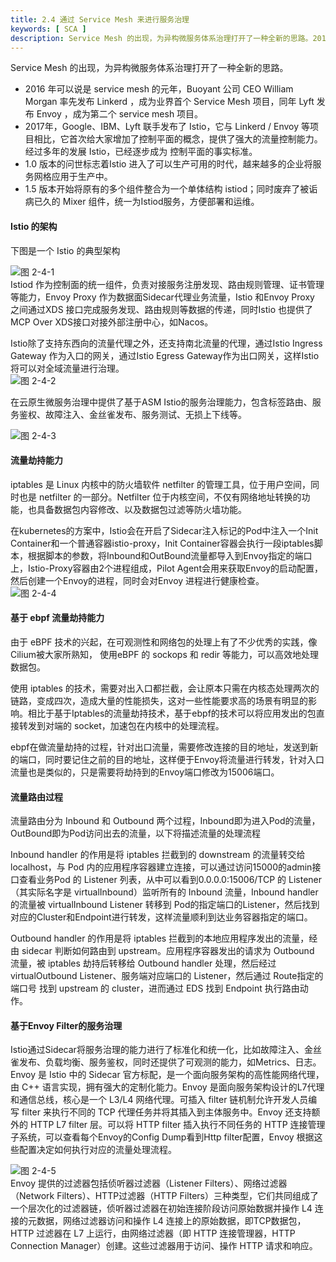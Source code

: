 ```yaml
---
title: 2.4 通过 Service Mesh 来进行服务治理
keywords: [ SCA ]
description: Service Mesh 的出现，为异构微服务体系治理打开了一种全新的思路。2016 年可以说是 service mesh 的元年，Buoyant 公司 CEO William Morgan 率先发布 Linkerd ，成为业界首个 Service Mesh 项目，同年 Lyft 发布 Env...
---
```

Service Mesh 的出现，为异构微服务体系治理打开了一种全新的思路。

- 2016 年可以说是 service mesh 的元年，Buoyant 公司 CEO William Morgan 率先发布 Linkerd ，成为业界首个 Service Mesh 项目，同年 Lyft 发布 Envoy ，成为第二个 service mesh 项目。
- 2017年，Google、IBM、Lyft 联手发布了 Istio，它与 Linkerd / Envoy 等项目相比，它首次给大家增加了控制平面的概念，提供了强大的流量控制能力。经过多年的发展 Istio，已经逐步成为 控制平面的事实标准。
- 1.0 版本的问世标志着Istio 进入了可以生产可用的时代，越来越多的企业将服务网格应用于生产中。
- 1.5 版本开始将原有的多个组件整合为一个单体结构 istiod；同时废弃了被诟病已久的 Mixer 组件，统一为Istiod服务，方便部署和运维。


<a name="kOM7C"></a>
####  Istio 的架构

下图是一个 Istio 的典型架构

![图 2-4-1](https://intranetproxy.alipay.com/skylark/lark/0/2022/png/54319/1648167126495-deeddd9c-0ad1-4fb1-a042-993ce8f3f577.png#clientId=u8629d84e-74bc-4&from=ui&id=uD1Ep&originHeight=1667&originWidth=2667&originalType=binary&ratio=1&rotation=0&showTitle=true&size=63664&status=done&style=none&taskId=u66743ba6-0813-47df-a2df-d89358f4fb9&title=%E5%9B%BE%202-4-1 "图 2-4-1")<br />Istiod 作为控制面的统一组件，负责对接服务注册发现、路由规则管理、证书管理等能力，Envoy Proxy 作为数据面Sidecar代理业务流量，Istio 和Envoy Proxy 之间通过XDS 接口完成服务发现、路由规则等数据的传递，同时Istio 也提供了MCP Over XDS接口对接外部注册中心，如Nacos。

Istio除了支持东西向的流量代理之外，还支持南北流量的代理，通过Istio Ingress Gateway 作为入口的网关，通过Istio Egress Gateway作为出口网关，这样Istio将可以对全域流量进行治理。 <br />![图 2-4-2](https://intranetproxy.alipay.com/skylark/lark/0/2022/png/54319/1648167137794-7a944cd5-7f25-4b54-b7ff-2da6451db9cc.png#clientId=u8629d84e-74bc-4&from=ui&id=o4nCS&originHeight=1667&originWidth=2668&originalType=binary&ratio=1&rotation=0&showTitle=true&size=85446&status=done&style=none&taskId=uae32a6f2-d58a-430e-a3ee-bde10f2f6e0&title=%E5%9B%BE%202-4-2 "图 2-4-2")

在云原生微服务治理中提供了基于ASM Istio的服务治理能力，包含标签路由、服务鉴权、故障注入、金丝雀发布、服务测试、无损上下线等。

![图 2-4-3](https://intranetproxy.alipay.com/skylark/lark/0/2022/png/54319/1648167149596-8e23c5a7-4c43-43fd-8ff0-9370f882b99c.png#clientId=u8629d84e-74bc-4&from=ui&id=u1732d799&originHeight=1667&originWidth=2668&originalType=binary&ratio=1&rotation=0&showTitle=true&size=91926&status=done&style=none&taskId=u57fcaf53-cd38-495c-b82f-453ec347c44&title=%E5%9B%BE%202-4-3 "图 2-4-3")

<a name="Lssgn"></a>
#### 流量劫持能力

iptables 是 Linux 内核中的防火墙软件 netfilter 的管理工具，位于用户空间，同时也是 netfilter 的一部分。Netfilter 位于内核空间，不仅有网络地址转换的功能，也具备数据包内容修改、以及数据包过滤等防火墙功能。

在kubernetes的方案中，Istio会在开启了Sidecar注入标记的Pod中注入一个Init Container和一个普通容器istio-proxy，Init Container容器会执行一段iptables脚本，根据脚本的参数，将Inbound和OutBound流量都导入到Envoy指定的端口上，Istio-Proxy容器由2个进程组成，Pilot Agent会用来获取Envoy的启动配置，然后创建一个Envoy的进程，同时会对Envoy 进程进行健康检查。<br />![图 2-4-4](https://intranetproxy.alipay.com/skylark/lark/0/2022/png/54319/1648167160370-ebf7869d-5a7a-4e1a-bebb-c6cf9fcffb56.png#clientId=u8629d84e-74bc-4&from=ui&id=u50361e15&originHeight=1667&originWidth=2667&originalType=binary&ratio=1&rotation=0&showTitle=true&size=246945&status=done&style=none&taskId=u10c5770c-7fcf-4d4e-83b4-4bf52e2b315&title=%E5%9B%BE%202-4-4 "图 2-4-4")


<a name="kZI7a"></a>
#### 基于 ebpf 流量劫持能力

由于 eBPF 技术的兴起，在可观测性和网络包的处理上有了不少优秀的实践，像Cilium被大家所熟知， 使用eBPF 的 sockops 和 redir 等能力，可以高效地处理数据包。

使用 iptables 的技术，需要对出入口都拦截，会让原本只需在内核态处理两次的链路，变成四次，造成大量的性能损失，这对一些性能要求高的场景有明显的影响。相比于基于Iptables的流量劫持技术，基于ebpf的技术可以将应用发出的包直接转发到对端的 socket，加速包在内核中的处理流程。

ebpf在做流量劫持的过程，针对出口流量，需要修改连接的目的地址，发送到新的端口，同时要记住之前的目的地址，这样便于Envoy将流量进行转发，针对入口流量也是类似的，只是需要将劫持到的Envoy端口修改为15006端口。


<a name="aY8zP"></a>
#### 流量路由过程

流量路由分为 Inbound 和 Outbound 两个过程，Inbound即为进入Pod的流量，OutBound即为Pod访问出去的流量，以下将描述流量的处理流程

Inbound handler 的作用是将 iptables 拦截到的 downstream 的流量转交给 localhost，与 Pod 内的应用程序容器建立连接，可以通过访问15000的admin接口查看业务Pod 的 Listener 列表，从中可以看到0.0.0.0:15006/TCP 的 Listener（其实际名字是 virtualInbound）监听所有的 Inbound 流量，Inbound handler 的流量被 virtualInbound Listener 转移到 Pod的指定端口的Listener，然后找到对应的Cluster和Endpoint进行转发，这样流量顺利到达业务容器指定的端口。

Outbound handler 的作用是将 iptables 拦截到的本地应用程序发出的流量，经由 sidecar 判断如何路由到 upstream。应用程序容器发出的请求为 Outbound 流量，被 iptables 劫持后转移给 Outbound handler 处理，然后经过 virtualOutbound Listener、服务端对应端口的 Listener，然后通过 Route指定的端口号 找到 upstream 的 cluster，进而通过 EDS 找到 Endpoint 执行路由动作。

<a name="g5KCI"></a>
#### 基于Envoy Filter的服务治理

Istio通过Sidecar将服务治理的能力进行了标准化和统一化，比如故障注入、金丝雀发布、负载均衡、服务鉴权，同时还提供了可观测的能力，如Metrics、日志。<br />Envoy 是 Istio 中的 Sidecar 官方标配，是一个面向服务架构的高性能网络代理，由 C++ 语言实现，拥有强大的定制化能力。Envoy 是面向服务架构设计的L7代理和通信总线，核心是一个 L3/L4 网络代理。可插入 filter 链机制允许开发人员编写 filter 来执行不同的 TCP 代理任务并将其插入到主体服务中。Envoy 还支持额外的 HTTP L7 filter 层。可以将 HTTP filter 插入执行不同任务的 HTTP 连接管理子系统，可以查看每个Envoy的Config Dump看到Http filter配置，Envoy 根据这些配置决定如何执行对应的流量处理流程。

![图 2-4-5](https://intranetproxy.alipay.com/skylark/lark/0/2022/png/54319/1648167197142-ee219d28-b01c-46cb-804a-48f5b659ed69.png#clientId=u8629d84e-74bc-4&from=ui&id=u83c90e99&originHeight=1667&originWidth=2668&originalType=binary&ratio=1&rotation=0&showTitle=true&size=25335&status=done&style=none&taskId=u82ef7680-dc4f-4dea-992d-a9e6ff89316&title=%E5%9B%BE%202-4-5 "图 2-4-5")<br />Envoy 提供的过滤器包括侦听器过滤器（Listener Filters）、网络过滤器（Network Filters）、HTTP过滤器（HTTP Filters）三种类型，它们共同组成了一个层次化的过滤器链，侦听器过滤器在初始连接阶段访问原始数据并操作 L4 连接的元数据，网络过滤器访问和操作 L4 连接上的原始数据，即TCP数据包，HTTP 过滤器在 L7 上运行，由网络过滤器（即 HTTP 连接管理器，HTTP Connection Manager）创建。这些过滤器用于访问、操作 HTTP 请求和响应。
